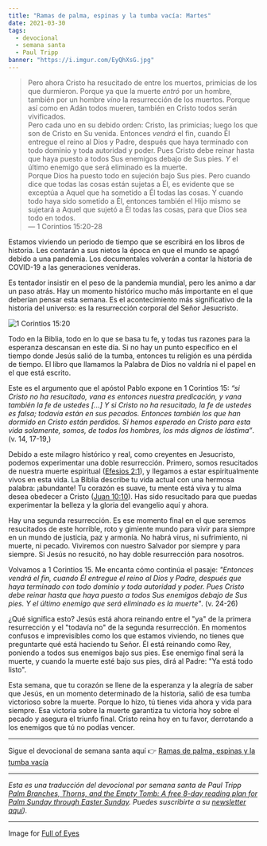 ```yaml
---
title: "Ramas de palma, espinas y la tumba vacía: Martes"
date: 2021-03-30
tags:
  - devocional
  - semana santa
  - Paul Tripp
banner: "https://i.imgur.com/EyQhXsG.jpg"
---
```



> Pero ahora Cristo ha resucitado de entre los muertos, primicias de los que durmieron. Porque ya que la muerte _entró_ por un hombre, también por un hombre _vino_ la resurrección de los muertos. Porque así como en Adán todos mueren, también en Cristo todos serán vivificados. <br />
> Pero cada uno en su debido orden: Cristo, las primicias; luego los que son de Cristo en Su venida. Entonces _vendrá_ el fin, cuando Él entregue el reino al Dios y Padre, después que haya terminado con todo dominio y toda autoridad y poder. Pues Cristo debe reinar hasta que haya puesto a todos Sus enemigos debajo de Sus pies. _Y_ el último enemigo que será eliminado es la muerte. <br />
> Porque Dios ha puesto todo en sujeción bajo Sus pies. Pero cuando dice que todas las cosas están sujetas a Él, es evidente que se exceptúa a Aquel que ha sometido a Él todas las cosas. Y cuando todo haya sido sometido a Él, entonces también el Hijo mismo se sujetará a Aquel que sujetó a Él todas las cosas, para que Dios sea todo en todos. <br />
> — 1 Corintios 15:20-28

Estamos viviendo un periodo de tiempo que se escribirá en los libros de historia. Les contarán a sus nietos la época en que el mundo se apagó debido a una pandemia. Los documentales volverán a contar la historia de COVID-19 a las generaciones venideras.

Es tentador insistir en el peso de la pandemia mundial, pero les animo a dar un paso atrás. Hay un momento histórico mucho más importante en el que deberían pensar esta semana. Es el acontecimiento más significativo de la historia del universo: es la resurrección corporal del Señor Jesucristo.

![1 Corintios 15:20](https://i.imgur.com/EyQhXsG.jpg)

Todo en la Biblia, todo en lo que se basa tu fe, y todas tus razones para la esperanza descansan en este día. Si no hay un punto específico en el tiempo donde Jesús salió de la tumba, entonces tu religión es una pérdida de tiempo. El libro que llamamos la Palabra de Dios no valdría ni el papel en el que está escrito.

Este es el argumento que el apóstol Pablo expone en 1 Corintios 15: _“si Cristo no ha resucitado, vana es entonces nuestra predicación, y vana también la fe de ustedes [...] Y si Cristo no ha resucitado, la fe de ustedes es falsa; todavía están en sus pecados. Entonces también los que han dormido en Cristo están perdidos. Si hemos esperado en Cristo para esta vida solamente, somos, de todos los hombres, los más dignos de lástima”_. (v. 14, 17-19,)

Debido a este milagro histórico y real, como creyentes en Jesucristo, podemos experimentar una doble resurrección. Primero, somos resucitados de nuestra muerte espiritual ([Efesios 2:1](https://www.biblegateway.com/passage/?search=Efesios+2%3A1&version=NBLA)), y llegamos a estar espiritualmente vivos en esta vida. La Biblia describe tu vida actual con una hermosa palabra: ¡abundante! Tu corazón es suave, tu mente está viva y tu alma desea obedecer a Cristo ([Juan 10:10](https://www.biblegateway.com/passage/?search=Juan+10%3A10&version=NBLA)). Has sido resucitado para que puedas experimentar la belleza y la gloria del evangelio aquí y ahora.

Hay una segunda resurrección. Es ese momento final en el que seremos resucitados de este horrible, roto y gimiente mundo para vivir para siempre en un mundo de justicia, paz y armonía. No habrá virus, ni sufrimiento, ni muerte, ni pecado. Viviremos con nuestro Salvador por siempre y para siempre. Si Jesús no resucitó, no hay doble resurrección para nosotros.

Volvamos a 1 Corintios 15. Me encanta cómo continúa el pasaje: _"Entonces vendrá el fin, cuando Él entregue el reino al Dios y Padre, después que haya terminado con todo dominio y toda autoridad y poder. Pues Cristo debe reinar hasta que haya puesto a todos Sus enemigos debajo de Sus pies. Y el último enemigo que será eliminado es la muerte"_. (v. 24-26)

¿Qué significa esto? Jesús está ahora reinando entre el "ya" de la primera resurrección y el "todavía no" de la segunda resurrección. En momentos confusos e imprevisibles como los que estamos viviendo, no tienes que preguntarte qué está haciendo tu Señor. Él está reinando como Rey, poniendo a todos sus enemigos bajo sus pies. Ese enemigo final será la muerte, y cuando la muerte esté bajo sus pies, dirá al Padre: "Ya está todo listo".

Esta semana, que tu corazón se llene de la esperanza y la alegría de saber que Jesús, en un momento determinado de la historia, salió de esa tumba victorioso sobre la muerte. Porque lo hizo, tú tienes vida ahora y vida para siempre. Esa victoria sobre la muerte garantiza tu victoria hoy sobre el pecado y asegura el triunfo final. Cristo reina hoy en tu favor, derrotando a los enemigos que tú no podías vencer.

---

Sigue el devocional de semana santa aquí 👉 [Ramas de palma, espinas y la tumba vacía](/blog/ramas-de-palma-espinas-y-la-tumba-vacia)

---

_Esta es una traducción del devocional por semana santa de Paul Tripp [Palm Branches, Thorns, and the Empty Tomb: A free 8-day reading plan for Palm Sunday
through Easter Sunday](https://cdn.shopify.com/s/files/1/1695/6503/files/Journey_to_the_Cross_Download.pdf?v=1615329390). Puedes suscribirte a su [newsletter aquí](https://www.paultripp.com))._

---

Image for [Full of Eyes](https://www.fullofeyes.com/project/1-corinthians-1520/)

<Author authorKey="paul-tripp" />
